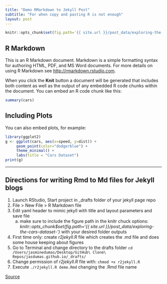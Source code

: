 ```yaml
---
title: "Demo RMarkdown to Jekyll Post"
subtitle: "For when copy and pasting R is not enough"
layout: post
---
```


```r
knitr::opts_chunk$set(fig.path='{{ site.url }}/post_data/exploring-the-cars-dataset-')
```

## R Markdown

This is an R Markdown document. Markdown is a simple formatting syntax for authoring HTML, PDF, and MS Word documents. For more details on using R Markdown see <http://rmarkdown.rstudio.com>.

When you click the **Knit** button a document will be generated that includes both content as well as the output of any embedded R code chunks within the document. You can embed an R code chunk like this:

```r
summary(cars)
```

## Including Plots

You can also embed plots, for example:

```r
library(ggplot2)
g <- ggplot(cars, aes(x=speed, y=dist)) +
     geom_point(color="dodgerblue") +
     theme_minimal() +
     labs(title = "Cars Dataset")
print(g)
```

_____


## Directions for writing Rmd to Md files for Jekyll blogs

1. Launch RStudio, Start project in _drafts folder of your jekyll page repo
2. File > New File > R Markdown file
3. Edit yaml header to mimic jekyll with title and layout parameters and save file
    a. make sure to include the figure path in the knitr chuck options: *knitr::opts_chunk$set(fig.path='{{ site.url }}/post_data/exploring-the-cars-dataset-')* with your desired folder outputs
4. First time only: create *r2jekyll.R* file which creates the .md file and does some house keeping about figures
5. Go to Terminal and change directory to the drafts folder `cd /Users/jasminedumas/Desktop/GitHub\ Clone\ Repos/jasdumas.github.io/_drafts/`
6. Change permission of *r2jekyll.R* file with: `chmod +x r2jekyll.R`
7. Execute `./r2jekyll.R demo.Rmd` changing the .Rmd file name

[Source](https://nicolewhite.github.io/2015/02/07/r-blogging-with-rmarkdown-knitr-jekyll.html)
